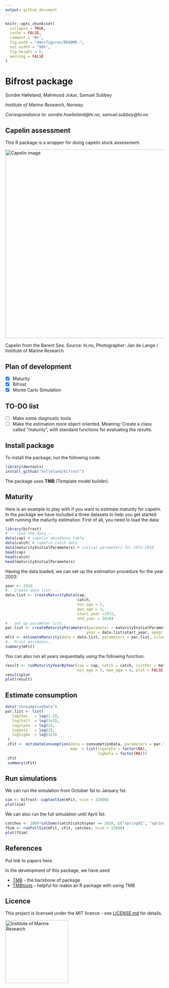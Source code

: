 ```yaml
---
output: github_document
---
```


<!-- README.md is generated from README.Rmd. Please edit that file -->

```r
knitr::opts_chunk$set(
  collapse = TRUE,
  cache = FALSE,
  comment = "#>",
  fig.path = "man/figures/README-",
  out.width = "80%",
  fig.height = 6,
  warning = FALSE
)
```

# Bifrost package
Sondre Hølleland, Mahmood Jokar, Samuel Subbey
<!-- badges: start -->
<!-- badges: end -->


*Institute of Marine Research, Norway.* 

*Correspondance to: sondre.hoelleland@hi.no, samuel.subbey@hi.no* 
 
## Capelin assessment

This R package is a wrapper for doing capelin stock assessment. 


<img src="https://www.hi.no/resources/imr/HI-027799.jpg/articleimg"
alt="Capelin image" width="600"/>

Capelin from the Barent Sea. Source: hi.no,  Photographer: Jan de Lange / Institute of Marine Research

## Plan of development 

- [x] Maturity 
- [x] Bifrost
- [x] Monte Carlo Simulation

## TO-DO list

- [ ] Make some diagnostic tools
- [ ] Make the estimation more object oriented. Meaning: Create a class called "maturity", with standard functions for evaluating the results. 



## Install package

To install the package, run the following code: 

```r
library(devtools)
install_github("holleland/bifrost")
```
The package uses **TMB** (Template model builder). 

## Maturity 
Here is an example to play with if you want to estimate maturity for capelin. In the package we have included a three datasets to help you get started with running the maturity estimation. First of all, you need to load the data:
```r
library(bifrost)
# -- load the data --
data(cap) # capelin abundance table
data(catch) # capelin catch data
data(maturityInitialParameters) # initial parameters for 1972-2019
head(cap)
head(catch)
head(maturityInitialParameters)
```

Having the data loaded, we can set up the estimation procedure for the year 2003:
```r
year <- 2010
#.. Create data list: ..
data.list <- createMaturityData(cap,
                                catch,
                                min_age = 2,
                                max_age = 3,
                                start_year =1972,
                                end_year = 2010)
# ..set up parameter list..
par.list <- createMaturityParameters(parameter = maturityInitialParameters,
                                    year = data.list$start_year, agegr = "2-3")
mFit <- estimateMaturity(data = data.list, parameters = par.list, silent =TRUE)
#.. Print estimates.. 
summary(mFit)
```

You can also run all years sequentially using the following function: 
```r
result <- runMaturityYearByYear(cap = cap, catch = catch, initPar = maturityInitialParameters,
                                min_age = 3, max_age = 4, plot = FALSE)
result$plot
plot(result)
```

## Estimate consumption
```r
data("consumptionData")
par.list <- list(
   logCmax   = log(1.2),
   logChalf  = log(1e2),
   logalpha  = log(2),
   logbeta   = log(2),
   logSigma  = log(1e3)
 )
 cFit <- estimateConsumption(data = consumptionData, parameters = par.list, silent =TRUE,
                             map  = list(logalpha = factor(NA),
                                         logbeta = factor(NA)))
 cFit
 summary(cFit)
```


## Run simulations
We can run the simulation from October 1st to January 1st:
```r
sim <- bifrost::captoolSim(mFit, nsim = 15000)
plot(sim)
```

We can also run the full simulation until April 1st:
```r
catches <- 1000*colSums(catch[catch$year == 2010, c("spring01", "spring05", "spring04")])
fSim <- runFullSim(mFit, cFit, catches, nsim = 15000)
plot(fSim)
```


## References

Put link to papers here.

In the development of this package, we have used 

- [TMB](https://github.com/kaskr/adcomp) - the backbone of package
- [TMBtools](https://github.com/mlysy/TMBtools) - helpful for makin an R package with using TMB


## Licence
This project is licensed under the MIT licence - see [LICENSE.md](LICENSE.md) for details. 

<img src="https://www.hi.no/en/hi/resources/layout/HI-logo-farger-engelsk.svg/original"
alt="Institute of Marine Research" width="200"/>

